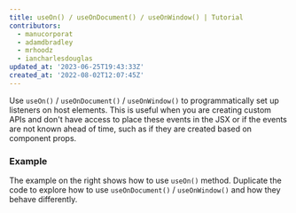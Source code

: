 ```yaml
---
title: useOn() / useOnDocument() / useOnWindow() | Tutorial
contributors:
  - manucorporat
  - adamdbradley
  - mrhoodz
  - iancharlesdouglas
updated_at: '2023-06-25T19:43:33Z'
created_at: '2022-08-02T12:07:45Z'
---
```


Use `useOn()` / `useOnDocument()` / `useOnWindow()` to programmatically set up listeners on host elements. This is useful when you are creating custom APIs and don't have access to place these events in the JSX or if the events are not known ahead of time, such as if they are created based on component props.

### Example

The example on the right shows how to use `useOn()` method. Duplicate the code to explore how to use `useOnDocument()` / `useOnWindow()` and how they behave differently.
